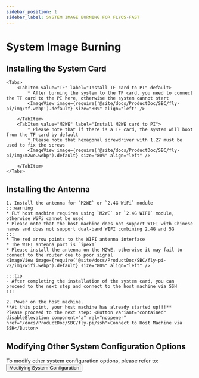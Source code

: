 ```yaml
---
sidebar_position: 1
sidebar_label: SYSTEM IMAGE BURNING FOR FLYOS-FAST
---
```








# System Image Burning

<FASTFASLH name="H5" />

            
## Installing the System Card

    <Tabs>
        <TabItem value="TF" label="Install TF card to PI" default>
            * After burning the system to the TF card, you need to connect the TF card to the PI here, otherwise the system cannot start
            <ImageView image={require('@site/docs/ProductDoc/SBC/fly-pi/img/tf.webp').default} size="80%" align="left" />  

        </TabItem>
        <TabItem value="M2WE" label="Install M2WE card to PI">
            * Please note that if there is a TF card, the system will boot from the TF card by default
            * Please note that hexagonal screwdriver with 1.27 must be used to fix the screws
            <ImageView image={require('@site/docs/ProductDoc/SBC/fly-pi/img/m2we.webp').default} size="80%" align="left" />  

        </TabItem>
    </Tabs>

## Installing the Antenna

    1. Install the antenna for `M2WE` or `2.4G WiFi` module
    :::warning
    * FLY host machine requires using `M2WE` or `2.4G WIFI` module, otherwise WiFi cannot be used
    * Please note that the host machine does not support WIFI with Chinese names and does not support dual-band WIFI combining 2.4G and 5G
    :::
    * The red arrow points to the WIFI antenna interface
    * The WIFI antenna port is `ipex1`
    * Please install the antenna on the M2WE, otherwise it may fail to connect to the router due to poor signal
    <ImageView image={require('@site/docs/ProductDoc/SBC/fly-pi-v2/img/wifi.webp').default} size="80%" align="left" /> 

    :::tip
    - After completing the installation of the system card, you can proceed to the next step and connect to the host machine via SSH
    :::

    2. Power on the host machine.  
    **At this point, your host machine has already started up!!!**  
    Please proceed to the next step: <Button variant="contained" disableElevation component="a" rel="noopener" href="/docs/ProductDoc/SBC/fly-pi/ssh">Connect to Host Machine via SSH</Button>

## Modifying Other System Configuration Options

To modify other system configuration options, please refer to: <Button variant="contained" disableElevation component="a" rel="noopener" href="/docs/ProductDoc/SBC/fly-pi/flyos/os_config">Modifying System Configuration</Button>


